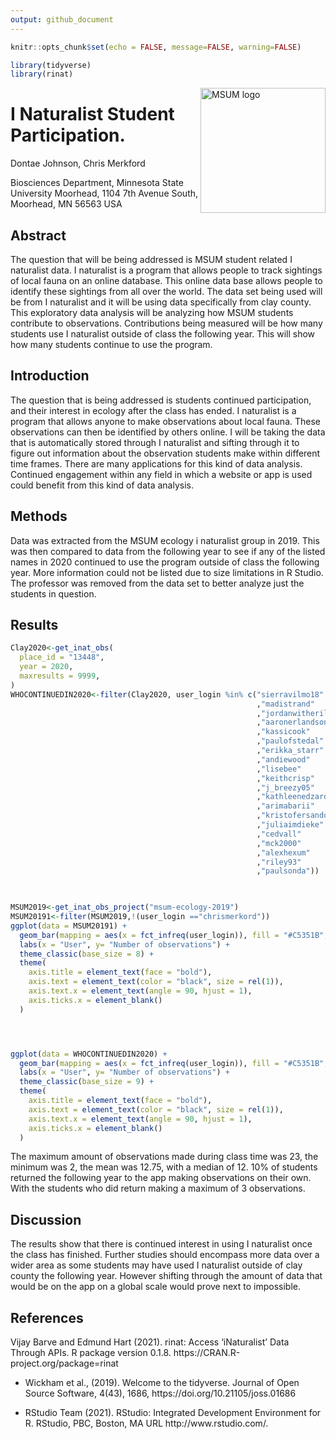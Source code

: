 ```yaml
---
output: github_document
---
```


```r
knitr::opts_chunk$set(echo = FALSE, message=FALSE, warning=FALSE)
```
```r
library(tidyverse)
library(rinat)
```

<img src="https://www2.mnstate.edu/uploadedImages/Content/Marketing/logos/MSUM_Signature_Vert_Color.jpg" alt="MSUM logo" width="200" style="float:right">

# I Naturalist Student Participation. 

Dontae Johnson, Chris Merkford 

Biosciences Department, Minnesota State University Moorhead, 1104 7th Avenue South, Moorhead, MN 56563 USA

## Abstract

The question that will be being addressed is MSUM student related I naturalist data. I naturalist is a program that allows people to track sightings of local fauna on an online database. This online data base allows people to identify these sightings from all over the world. The data set being used will be from I naturalist and it will be using data specifically from clay county. This exploratory data analysis will be analyzing how MSUM students contribute to observations. Contributions being measured will be how many students use I naturalist outside of class the following year. This will show how many students continue to use the program. 

## Introduction

The question that is being addressed is students continued participation, and their interest in ecology after the class has ended. I naturalist is a program that allows anyone to make observations about local fauna. These observations can then be identified by others online. I will be taking the data that is automatically stored through I naturalist and sifting through it to figure out information about the observation students make within different time frames. There are many applications for this kind of data analysis. Continued engagement within any field in which a website or app is used could benefit from this kind of data analysis. 



## Methods
Data was extracted from the MSUM ecology i naturalist group in 2019. This was then compared to data from the following year to see if any of the listed names in 2020  continued to use the program outside of class the following year. More information could not be listed due to size limitations in R Studio. The professor was removed from the data set to better analyze just the students in question. 


## Results

```r
Clay2020<-get_inat_obs(
  place_id = "13448",
  year = 2020,
  maxresults = 9999,
)
WHOCONTINUEDIN2020<-filter(Clay2020, user_login %in% c("sierravilmo18"
                                                       ,"madistrand"
                                                       ,"jordanwitherill"
                                                       ,"aaronerlandson"
                                                       ,"kassicook"
                                                       ,"paulofstedal"
                                                       ,"erikka_starr"
                                                       ,"andiewood"
                                                       ,"lisebee"
                                                       ,"keithcrisp"
                                                       ,"j_breezy05"
                                                       ,"kathleenedzards"
                                                       ,"arimabarii"
                                                       ,"kristofersando"
                                                       ,"juliaimdieke"
                                                       ,"cedvall"
                                                       ,"mck2000"
                                                       ,"alexhexum"
                                                       ,"riley93"
                                                       ,"paulsonda"))
                           


MSUM2019<-get_inat_obs_project("msum-ecology-2019")
MSUM20191<-filter(MSUM2019,!(user_login =="chrismerkord"))
ggplot(data = MSUM20191) +
  geom_bar(mapping = aes(x = fct_infreq(user_login)), fill = "#C5351B",width = .93) +
  labs(x = "User", y= "Number of observations") +
  theme_classic(base_size = 8) + 
  theme(
    axis.title = element_text(face = "bold"),
    axis.text = element_text(color = "black", size = rel(1)),
    axis.text.x = element_text(angle = 90, hjust = 1),
    axis.ticks.x = element_blank()
  )




ggplot(data = WHOCONTINUEDIN2020) +
  geom_bar(mapping = aes(x = fct_infreq(user_login)), fill = "#C5351B",width = .5) +
  labs(x = "User", y= "Number of observations") +
  theme_classic(base_size = 9) + 
  theme(
    axis.title = element_text(face = "bold"),
    axis.text = element_text(color = "black", size = rel(1)),
    axis.text.x = element_text(angle = 90, hjust = 1),
    axis.ticks.x = element_blank()
  )
```
  
The maximum amount of observations made during class time was 23, the minimum was 2, the mean was 12.75, with a median of 12. 10% of students returned the following year to the app making observations on their own. With the students who did return making a maximum of 3 observations. 

## Discussion

The results show that there is continued interest in using I naturalist once the class has finished. Further studies should encompass more data over a wider area as some students may have used I naturalist outside of clay county the following year. However shifting through the amount of data that would be on the app on a global scale would prove next to impossible. 

## References

Vijay Barve and Edmund Hart
  (2021). rinat: Access
  'iNaturalist' Data Through
  APIs. R package version
  0.1.8.
  https://CRAN.R-project.org/package=rinat
  
-   Wickham et al., (2019).
  Welcome to the tidyverse.
  Journal of Open Source
  Software, 4(43), 1686,
  https://doi.org/10.21105/joss.01686



-  RStudio Team (2021). RStudio:
  Integrated Development Environment
  for R. RStudio, PBC, Boston, MA URL
  http://www.rstudio.com/.
  

